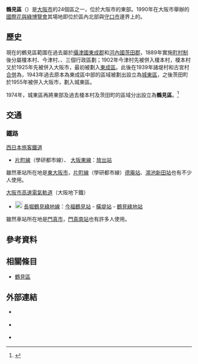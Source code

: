 {{日本區
| 自治體名=鶴見區
| 圖像=[[File:Tsurumi-ryokuchi1-R.jpg|240px]]
| 圖像說明=[[花博紀念公園鶴見綠地|花博紀念公園鶴見綠地]]中的[[咲耶此花館|咲耶此花館]]與[[生命之塔|生命之塔]]
| 日文原名=鶴見区
| 平假名=つるみく
| 羅馬字拼音=Tsurumi-ku
| 區章=
| 都道府縣=大阪府
| 市=大阪市
| 支廳=
| 編號=27124-1
| 面積=8.16
| 邊界未定=
| 人口=111,563<ref>{{Cite web| url=http://www.city.osaka.lg.jp/toshikeikaku/page/0000014987.html| title=推計人口（毎月1日現在）・人口異動| date=2017-10-16| publisher=大阪市政府| accessdate=2017-10-17| language=ja| archive-date=2017-10-17| archive-url=https://web.archive.org/web/20171017201729/http://www.city.osaka.lg.jp/toshikeikaku/page/0000014987.html| dead-url=no}}</ref>
| 統計時間=2017年10月1日
| 自治體=大阪市（[[東成区|東成区]]、[[旭区_(大阪市)|旭区]]、[[城東區_(大阪市)|城東区]]）、[[守口市|守口市]]、[[大東市|大東市]]、[[門真市|門真市]]、[[東大阪市|東大阪市]]
| 樹= 
| 花=花水木、郁金香、山茶、百日春
| 其他象徵物=
| 其他象徵=
| 郵遞區號=538-8510
| 所在地=鶴見区横堤五丁目4番19号
| 電話號碼=6-9615-9625
| 外部連結=http://www.city.osaka.lg.jp/tsurumi/
| 經度=
| 緯度=
| 地圖=Tsurumi-ku in Osaka City.svg
| 註記=
}}
'''鶴見區'''（{{jpn|j=鶴見区|hg=つるみく|rm=Tsurumi ku|f=y}}）是[[大阪市|大阪市]]的24個區之一，位於大阪市的東部。1990年在大阪市舉辦的[[國際花與綠博覽會|國際花與綠博覽會]]其場地即位於區內北部與[[守口市|守口市]]邊界上的{{Tsl|ja|花博記念公園鶴見緑地|花博紀念公園鶴見綠地}}。

== 歷史 ==
現在的鶴見區範圍在過去屬於[[攝津國|攝津國]][[東成郡|東成郡]]和[[河內國|河內國]][[茨田郡|茨田郡]]，1889年實施[[町村制|町村制]]後分屬榎本村、今津村、{{Tsl|ja|古宮村 (大阪府)|古宮村 (大阪府)|古宮村}}、{{tsl|ja|諸堤村}}三個行政區劃；1902年今津村先被併入榎本村，榎本村又於1925年先被併入大阪市，最初被劃入[[東成區|東成區]]。此後在1939年諸堤村和古宮村[[市町村合併|合併]]為{{Tsl|ja|茨田町}}，1943年過去原本為東成區中部的區域被劃出設立為[[城東區_(大阪市)|城東區]]，之後茨田町於1955年被併入大阪市，劃入城東區。

1974年，城東區再將東部及過去榎本村及茨田町的區域分出設立為'''鶴見區'''。<ref>{{Cite web| url=http://www.city.osaka.lg.jp/tsurumi/page/0000001185.html| title=鶴見区の歴史年表（昭和）| date=2017-04-24| language=ja| publisher=大阪市鶴見區公所| accessdate=2017-11-25| archive-date=2017-12-01| archive-url=https://web.archive.org/web/20171201032643/http://www.city.osaka.lg.jp/tsurumi/page/0000001185.html| dead-url=no}}</ref>
== 交通 ==
=== 鐵路 ===
; [[西日本旅客鐵道|西日本旅客鐵道]]
* {{JR西路線記號|K|H}} [[片町線|片町線]]（學研都市線）、{{JR西路線記號|K|F}} [[大阪東線|大阪東線]]：[[放出站|放出站]]
雖然車站所在地是[[東大阪市|東大阪市]]，[[片町線|片町線]]（學研都市線）[[德庵站|德庵站]]、[[鴻池新田站|鴻池新田站]]也有不少人使用。
; [[大阪市高速電氣軌道|大阪市高速電氣軌道]]（大阪地下鐵）
* [[File:Osaka_Metro_Nagahori_Tsurumi-ryokuchi_line_symbol.svg|20px]] [[長堀鶴見綠地線|長堀鶴見綠地線]]：[[今福鶴見站|今福鶴見站]] - [[橫堤站|橫堤站]] - [[鶴見綠地站|鶴見綠地站]]
雖然車站所在地是[[門真市|門真市]]，[[門真南站|門真南站]]也有許多人使用。

== 參考資料 ==
{{Reflist}}

== 相關條目 ==
{{Commonscat|Tsurumi-ku, Osaka}}
* [[鶴見區|鶴見區]]

== 外部連結 ==
* {{Ja}} {{Facebook|osaka.tsurumi|大阪市鶴見區公所}}
* {{Ja}} {{Twitter|tsurumikubousai|大阪市鶴見區公所}}
* {{Ja}} {{Youtube|channel=UCsGerOHJWayMLD3dxsRG2Mw|大阪市鶴見區公所}}

{{大阪府}}
{{Authority control}}